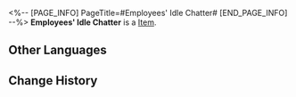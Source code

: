 <%-- [PAGE_INFO]
PageTitle=#Employees' Idle Chatter#
[END_PAGE_INFO] --%>
{{Item Infobox
|title       = Employees' Idle Chatter
|id          = 140421
|image       = Item Employees' Idle Chatter.png
|type        = 
|invCategory = Missions
|rarity      = 3
|effect      = 
|description = Bocchi's co-workers seem to have a grudge against him because they are forced to work overtime. Feinman seems to have something to do with this.
}}
'''Employees' Idle Chatter''' is a [[Item]].

==Other Languages==
{{Other Languages
|en   = Employees' Idle Chatter
|zhs  = 员工的闲聊
|zht  = 員工的閒聊
|ja   = 社員たちの世間話
|ko   = 직원의 한담
|es   = Charla entre empleados
|fr   = Discussion entre collègues
|ru   = Болтовня сотрудников
|th   = เรื่องซุบซิบของพนักงาน
|vi   = Chuyện Phiếm Của Nhân Viên
|de   = Angestelltenklatsch
|id   = Obrolan Santai Pekerja
|pt   = Conversa Fiada dos Funcionários
}}

==Change History==
{{Change History|2.0}}